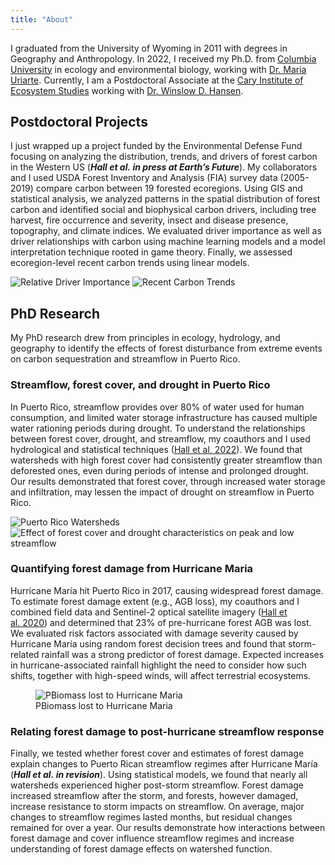 ```yaml
---
title: "About"
---
```


I graduated from the University of Wyoming in 2011 with degrees in Geography and Anthropology. In 2022, I received my Ph.D. from [Columbia University](https://e3b.columbia.edu/) in ecology and environmental biology, working with [Dr. Maria Uriarte](https://uriartelab.org/). Currently, I am a Postdoctoral Associate at the [Cary Institute of Ecosystem Studies](https://www.caryinstitute.org/) working with [Dr. Winslow D. Hansen](https://forestfutureslab.org/).

## Postdoctoral Projects

I just wrapped up a project funded by the Environmental Defense Fund focusing on analyzing the distribution, trends, and drivers of forest carbon in the Western US (***Hall et al. in press at Earth's Future***). My collaborators and I used USDA Forest Inventory and Analysis (FIA) survey data (2005-2019) compare carbon between 19 forested ecoregions. Using GIS and statistical analysis, we analyzed patterns in the spatial distribution of forest carbon and identified social and biophysical carbon drivers, including tree harvest, fire occurrence and severity, insect and disease presence, topography, and climate indices. We evaluated driver importance as well as driver relationships with carbon using machine learning models and a model interpretation technique rooted in game theory. Finally, we assessed ecoregion-level recent carbon trends using linear models.

![Relative Driver Importance](Hall2024_Figure2_map_grouped_importance_12km_livedead.jpg)
![Recent Carbon Trends](Hall2024_Figure5_CTrends_livedead.jpg)

## PhD Research

My PhD research drew from principles in ecology, hydrology, and geography to identify the effects of forest disturbance from extreme events on carbon sequestration and streamflow in Puerto Rico.

### Streamflow, forest cover, and drought in Puerto Rico

In Puerto Rico, streamflow provides over 80% of water used for human consumption, and limited water storage infrastructure has caused multiple water rationing periods during drought. To understand the relationships between forest cover, drought, and streamflow, my coauthors and I used hydrological and statistical techniques ([Hall et al, 2022](https://onlinelibrary.wiley.com/doi/abs/10.1002/hyp.14551)). We found that watersheds with high forest cover had consistently greater streamflow than deforested ones, even during periods of intense and prolonged drought. Our results demonstrated that forest cover, through increased water storage and infiltration, may lessen the impact of drought on streamflow in Puerto Rico.

![Puerto Rico Watersheds](Ch1_WatershedMap3.jpg) ![Effect of forest cover and drought characteristics on peak and low streamflow](CH1_Coef_wetdry_20watersheds_Sub2.jpg)

### Quantifying forest damage from Hurricane Maria

Hurricane María hit Puerto Rico in 2017, causing widespread forest damage. To estimate forest damage extent (e.g., AGB loss), my coauthors and I combined field data and Sentinel-2 optical satellite imagery ([Hall et al. 2020](https://www.nature.com/articles/s41598-020-61164-2)) and determined that 23% of pre-hurricane forest AGB was lost. We evaluated risk factors associated with damage severity caused by Hurricane María using random forest decision trees and found that storm-related rainfall was a strong predictor of forest damage. Expected increases in hurricane-associated rainfall highlight the need to consider how such shifts, together with high-speed winds, will affect terrestrial ecosystems.

![PBiomass lost to Hurricane Maria](CH2_NPV_AGBdam_190812.jpg)

### Relating forest damage to post-hurricane streamflow response

Finally, we tested whether forest cover and estimates of forest damage explain changes to Puerto Rican streamflow regimes after Hurricane María (***Hall et al. in revision***). Using statistical models, we found that nearly all watersheds experienced higher post-storm streamflow. Forest damage increased streamflow after the storm, and forests, however damaged, increase resistance to storm impacts on streamflow. On average, major changes to streamflow regimes lasted months, but residual changes remained for over a year. Our results demonstrate how interactions between forest damage and cover influence streamflow regimes and increase understanding of forest damage effects on watershed function.
